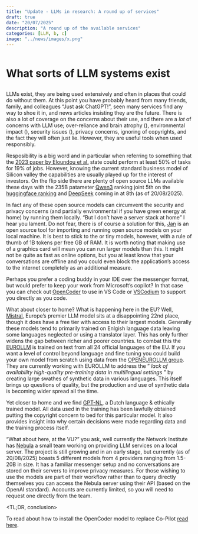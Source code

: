 ```yaml
---
title: "Update - LLMs in research: A round up of services"
draft: true
date: "20/07/2025"
description: "A round up of the available services"
categories: [LLM, b, c]
image: "../news/images/x.png"
---
```


![<credit for image>](../news/mediabag/images/2025/x.png)

# What sorts of LLM systems exist

## <subtitle if needed>

LLMs exist, they are being used extensively and often in places that could do without them. At this point you have probably heard from many friends, family, and colleagues "Just ask ChatGPT!",
seen many services find any way to shoe it in, and news articles insisting they are the future. There is also a lot of coverage on the concerns about their use, and there are a _lot_ of concerns 
with LLM use; over-reliance and brain atrophy ([]()), environmental impact ([]()), security issues ([]()), privacy concerns, ignoring of copyrights, and the fact they will often just lie. 
However, they are useful tools when used responsibly. 


<Key quote>


Resposibility is a big word and in particular when referring to something that the [2023 paper by Eloundou et al.](https://arxiv.org/pdf/2303.10130) state could perform at least 50% of tasks for
 19% of jobs. However, knowing the current standard business model of Silicon valley the capabilities are usually played up for the interest of investors. On the flip side there are plenty of
 open source LLMs available these days with the 235B patameter [Qwen3](https://qwenlm.github.io/blog/qwen3/) ranking joint 5th on the [huggingface ranking](https://huggingface.co/spaces/ArtificialAnalysis/LLM-Performance-Leaderboard)
 and [DeepSeek](https://deepseek.ai/) coming in at 8th (as of 20/08/2025).

 In fact any of these open source models can circumvent the security and privacy concerns (and partially environmental if you have green energy at home) by running them locally. "But I don't have 
 a server stack at home" I hear you lament. Do not fear, there is of course a solution for this, [Jan](https://jan.ai/) is an open source tool for importing and running open source models on your 
 local machine. It is best to stick to the or tiny models, however, with a rule of thumb of 1B tokens per free GB of RAM. It is worth noting that making use of a graphics card will mean you can 
 run larger models than this. It might not be quite as fast as online options, but you at least know that your conversations are offline and you could even block the application's access to the 
 internet completely as an additional measure.

Perhaps you prefer a coding buddy in your IDE over the messenger format, but would prefer to keep your work from Microsoft's copilot? In that case you can check out [OpenCoder](https://opencoder-llm.github.io/) 
to use in VS Code or [VSCodium](https://vscodium.com/) to support you directly as you code. 
 

What about closer to home? What is happening here in the EU? Well, [Mistral](https://chat.mistral.ai/chat), Europe's premier LLM model sits at a disappointing 22nd place, though it does have a 
free tier with access to their largest models. Generally these models tend to primarily trained on Enlgish language data leaving some languages neglected or using a translator layer. This has 
only further widens the gap between richer and poorer countries. to combat this the [EUROLLM](https://eurollm.io/) is trained on text from all 24 official languages of the EU. If you want a level
of control beyond language and fine tuning  you could build your own model from scratch using data from the [OPENEUROLLM group](https://openeurollm.eu/). They are currently working with EUROLLM 
to address the " _lack of availability high-quality pre-training data in multilingual settings_ " by creating large swathes of synthetic data in various languages. This itself brings up 
questions of quality, but the production and use of synthetic data is becoming wider spread all the time. 

Yet closer to home and we find [GPT-NL](https://gpt-nl.nl/), a Dutch language & ethically trained model. All data used in the training has been lawfully obtained putting the copyright concern to 
bed for this particular model. It also provides insight into why certain decisions were made regarding data and the training process itself.

"What about here, at the VU?" you ask, well currently the Network Institute has [Nebula](https://networkinstitute.org/nebula/) a small team working on providing LLM services on a local server. 
The project is still growing and in an early stage, but currently (as of 20/08/2025) boasts 5 different models from 4 providers ranging from 1.5-20B in size. It has a familiar messenger setup
and no conversations are stored on their servers to improve privacy measures. For those wishing to use the models are part of their workflow rather than to query directly themselves you can 
access the Nebula server using their API (based on the OpenAI standard). Accounts are currently limited, so you will need to request one directly from the team.

<TL;DR, conclusion>



<links used as reference/ further reading>
To read about how to install the OpenCoder model to replace Co-Pilot [read here](https://itsfoss.com/opencoder-vscode/).